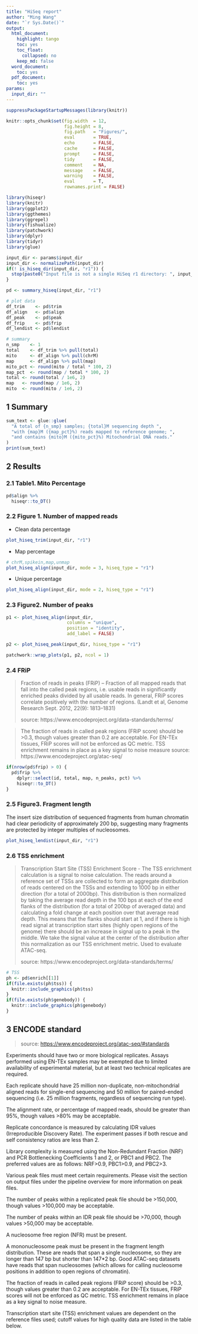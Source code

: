 ```yaml
---
title: "HiSeq report"
author: "Ming Wang"
date: "`r Sys.Date()`"
output:
  html_document:
    highlight: tango
    toc: yes
    toc_float:
      collapsed: no
    keep_md: false
  word_document:
    toc: yes
  pdf_document:
    toc: yes
params:
  input_dir: ""
---
```


```r
suppressPackageStartupMessages(library(knitr))

knitr::opts_chunk$set(fig.width  = 12, 
                      fig.height = 8, 
                      fig.path   = "Figures/",
                      eval       = TRUE,
                      echo       = FALSE,
                      cache      = FALSE,
                      prompt     = FALSE,
                      tidy       = FALSE,
                      comment    = NA,
                      message    = FALSE,
                      warning    = FALSE,
                      eval       = T,
                      rownames.print = FALSE)
```


```r
library(hiseqr)
library(knitr)
library(ggplot2)
library(ggthemes)
library(ggrepel)
library(fishualize)
library(patchwork)
library(dplyr)
library(tidyr)
library(glue)
```


```r
input_dir <- params$input_dir
input_dir <- normalizePath(input_dir)
if(! is_hiseq_dir(input_dir, "r1")) {
  stop(paste0("Input file is not a single HiSeq r1 directory: ", input_dir))
}
```


```r
pd <- summary_hiseq(input_dir, "r1")

# plot data
df_trim    <- pd$trim
df_align   <- pd$align
df_peak    <- pd$peak
df_frip    <- pd$frip
df_lendist <- pd$lendist

# summary
n_smp    <- 1
total    <- df_trim %>% pull(total)
mito     <- df_align %>% pull(chrM)
map      <- df_align %>% pull(map)
mito_pct <- round(mito / total * 100, 2)
map_pct  <- round(map / total * 100, 2)
total <- round(total / 1e6, 2)
map   <- round(map / 1e6, 2)
mito  <- round(mito / 1e6, 2)
```


## 1 Summary

```r
sum_text <- glue::glue(
  "A total of {n_smp} samples; {total}M sequencing depth ",
  "with {map}M ({map_pct}%) reads mapped to reference genome; ",
  "and contains {mito}M ({mito_pct}%) Mitochondrial DNA reads."
)
print(sum_text)
```


## 2 Results

### 2.1 Table1. Mito Percentage

```r
pd$align %>% 
  hiseqr::to_DT()
```

### 2.2 Figure 1. Number of mapped reads

+ Clean data percentage

```r
plot_hiseq_trim(input_dir, "r1")
```

+ Map percentage

```r
# chrM,spikein,map,unmap
plot_hiseq_align(input_dir, mode = 3, hiseq_type = "r1")
```

+ Unique percentage

```r
plot_hiseq_align(input_dir, mode = 2, hiseq_type = "r1")
```

### 2.3 Figure2. Number of peaks

```r
p1 <- plot_hiseq_align(input_dir, 
                       columns = "unique", 
                       position = "identity", 
                       add_label = FALSE)

p2 <- plot_hiseq_peak(input_dir, hiseq_type = "r1")

patchwork::wrap_plots(p1, p2, ncol = 1)
```

### 2.4 FRiP

> Fraction of reads in peaks (FRiP) – Fraction of all mapped reads that fall into the called peak regions, i.e. usable reads in significantly enriched peaks divided by all usable reads. In general, FRiP scores correlate positively with the number of regions. (Landt et al, Genome Research Sept. 2012, 22(9): 1813–1831)
>
> source: https://www.encodeproject.org/data-standards/terms/

> The fraction of reads in called peak regions (FRiP score) should be >0.3, though values greater than 0.2 are acceptable. For EN-TEx tissues, FRiP scores will not be enforced as QC metric. TSS enrichment remains in place as a key signal to noise measure
> source: https://www.encodeproject.org/atac-seq/

```r
if(nrow(pd$frip) > 0) {
  pd$frip %>% 
    dplyr::select(id, total, map, n_peaks, pct) %>%
    hiseqr::to_DT()
}
```


### 2.5 Figure3. Fragment length

The insert size distribution of sequenced fragments from human chromatin had clear periodicity of approximately 200 bp, suggesting many fragments are protected by integer multiples of nucleosomes.

```r
plot_hiseq_lendist(input_dir, "r1")
```

### 2.6 TSS enrichment

> Transcription Start Site (TSS) Enrichment Score - The TSS enrichment calculation is a signal to noise calculation. The reads around a reference set of TSSs are collected to form an aggregate distribution of reads centered on the TSSs and extending to 1000 bp in either direction (for a total of 2000bp). This distribution is then normalized by taking the average read depth in the 100 bps at each of the end flanks of the distribution (for a total of 200bp of averaged data) and calculating a fold change at each position over that average read depth. This means that the flanks should start at 1, and if there is high read signal at transcription start sites (highly open regions of the genome) there should be an increase in signal up to a peak in the middle. We take the signal value at the center of the distribution after this normalization as our TSS enrichment metric. Used to evaluate ATAC-seq. 
>
> source: https://www.encodeproject.org/data-standards/terms/

```r
# TSS
ph <- pd$enrich[[1]]
if(file.exists(ph$tss)) {
  knitr::include_graphics(ph$tss)
}
if(file.exists(ph$genebody)) {
  knitr::include_graphics(ph$genebody)
}
```


## 3 ENCODE standard

> source: [https://www.encodeproject.org/atac-seq/#standards](https://www.encodeproject.org/atac-seq/#standards)

Experiments should have two or more biological replicates. Assays performed using EN-TEx samples may be exempted due to limited availability of experimental material, but at least two technical replicates are required.  

Each replicate should have 25 million non-duplicate, non-mitochondrial aligned reads for single-end sequencing and 50 million for paired-ended sequencing (i.e. 25 million fragments, regardless of sequencing run type). 

The alignment rate, or percentage of mapped reads, should be greater than 95%, though values >80% may be acceptable. 

Replicate concordance is measured by calculating IDR values (Irreproducible Discovery Rate). The experiment passes if both rescue and self consistency ratios are less than 2.

Library complexity is measured using the Non-Redundant Fraction (NRF) and PCR Bottlenecking Coefficients 1 and 2, or PBC1 and PBC2. The preferred values are as follows: NRF>0.9, PBC1>0.9, and PBC2>3. 

Various peak files must meet certain requirements. Please visit the section on output files under the pipeline overview for more information on peak files.

The number of peaks within a replicated peak file should be >150,000, though values >100,000 may be acceptable. 

The number of peaks within an IDR peak file should be >70,000, though values >50,000 may be acceptable.

A nucleosome free region (NFR) must be present.

A mononucleosome peak must be present in the fragment length distribution. These are reads that span a single nucleosome, so they are longer than 147 bp but shorter than 147*2 bp. Good ATAC-seq datasets have reads that span nucleosomes (which allows for calling nucleosome positions in addition to open regions of chromatin).

The fraction of reads in called peak regions (FRiP score) should be >0.3, though values greater than 0.2 are acceptable. For EN-TEx tissues, FRiP scores will not be enforced as QC metric. TSS enrichment remains in place as a key signal to noise measure.

Transcription start site (TSS) enrichment values are dependent on the reference files used; cutoff values for high quality data are listed in the table below. 

